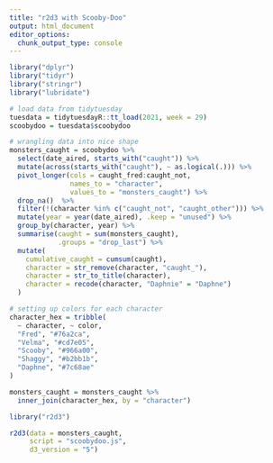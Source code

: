 ```yaml
---
title: "r2d3 with Scooby-Doo"
output: html_document
editor_options: 
  chunk_output_type: console
---
```


```r
library("dplyr")
library("tidyr")
library("stringr")
library("lubridate")

# load data from tidytuesday
tuesdata = tidytuesdayR::tt_load(2021, week = 29)
scoobydoo = tuesdata$scoobydoo

# wrangling data into nice shape
monsters_caught = scoobydoo %>%
  select(date_aired, starts_with("caught")) %>%
  mutate(across(starts_with("caught"), ~ as.logical(.))) %>%
  pivot_longer(cols = caught_fred:caught_not,
               names_to = "character",
               values_to = "monsters_caught") %>%
  drop_na()  %>%
  filter(!(character %in% c("caught_not", "caught_other"))) %>%
  mutate(year = year(date_aired), .keep = "unused") %>%
  group_by(character, year) %>%
  summarise(caught = sum(monsters_caught),
            .groups = "drop_last") %>%
  mutate(
    cumulative_caught = cumsum(caught),
    character = str_remove(character, "caught_"),
    character = str_to_title(character),
    character = recode(character, "Daphnie" = "Daphne")
  )
```

```r
# setting up colors for each character
character_hex = tribble(
  ~ character, ~ color,
  "Fred", "#76a2ca",
  "Velma", "#cd7e05",
  "Scooby", "#966a00",
  "Shaggy", "#b2bb1b",
  "Daphne", "#7c68ae"
)

monsters_caught = monsters_caught %>% 
  inner_join(character_hex, by = "character")
```

```r
library("r2d3")

r2d3(data = monsters_caught,
     script = "scoobydoo.js",
     d3_version = "5")
```

